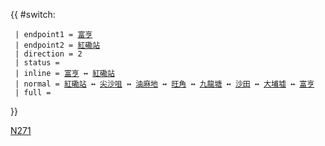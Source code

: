 {{ #switch: {{{format|}}}
  | endpoint1 = [[富亨巴士總站|富亨]]
  | endpoint2 = [[紅磡車站公共運輸交匯處|紅磡站]]
  | direction = 2
  | status = {{HK Bus Status|N}}
  | inline = [[富亨巴士總站|富亨]] ↔ [[紅磡車站公共運輸交匯處|紅磡站]]
  | normal = [[紅磡車站公共運輸交匯處|紅磡站]] ↔ [[尖沙咀]] ↔ [[油麻地]] ↔ [[旺角]] ↔ [[九龍塘]] ↔ [[沙田]] ↔ [[大埔墟]] ↔ [[富亨巴士總站|富亨]]
  | full =
}}<noinclude>[[Category:九龍巴士路線模板|N271]]</noinclude>